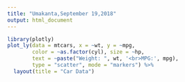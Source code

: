 ---
title: "Umakanta,September 19,2018"
output: html_document
---



```{r ,echo=FALSE,warning=FALSE,message=FALSE}
library(plotly)
plot_ly(data = mtcars, x = ~wt, y = ~mpg, 
        color = ~as.factor(cyl), size = ~hp,
        text = ~paste("Weight: ", wt, '<br>MPG:', mpg),
        type = "scatter", mode = "markers") %>%
  layout(title = "Car Data")
```
